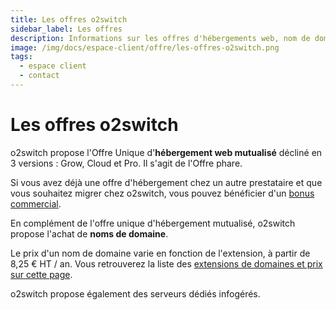 ```yaml
---
title: Les offres o2switch
sidebar_label: Les offres
description: Informations sur les offres d'hébergements web, nom de domaine et serveur dédié infogéré o2switch
image: /img/docs/espace-client/offre/les-offres-o2switch.png
tags:
  - espace client
  - contact
---
```


# Les offres o2switch

o2switch propose l'Offre Unique d'**hébergement web mutualisé** décliné en 3 versions : Grow, Cloud et Pro. Il s'agit
de l'Offre phare.

Si vous avez déjà une offre d'hébergement chez un autre prestataire et que vous souhaitez migrer chez o2switch, vous
pouvez bénéficier d'un [bonus commercial](https://www.o2switch.fr/changer-hebergeur-web/). 

En complément de l'offre unique d'hébergement mutualisé, o2switch propose l'achat de **noms de domaine**.

Le prix d'un nom de domaine varie en fonction de l'extension, à partir de 8,25 € HT / an. 
Vous retrouverez la liste des [extensions de domaines et prix sur cette
page](https://clients.o2switch.fr/domaine/prix-domaines).

o2switch propose également des serveurs dédiés infogérés.


<DocCardList />



